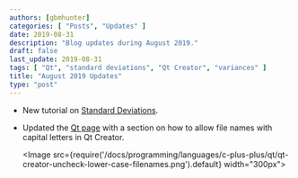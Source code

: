 ```yaml
---
authors: [gbmhunter]
categories: [ "Posts", "Updates" ]
date: 2019-08-31
description: "Blog updates during August 2019."
draft: false
last_update: 2019-08-31
tags: [ "Qt", "standard deviations", "Qt Creator", "variances" ]
title: "August 2019 Updates"
type: "post"
---
```


* New tutorial on [Standard Deviations](/mathematics/statistics/standard-deviation).

* Updated the [Qt page](/programming/languages/c-plus-plus/qt) with a section on how to allow file names with capital letters in Qt Creator.

    <Image src={require('/docs/programming/languages/c-plus-plus/qt/qt-creator-uncheck-lower-case-filenames.png').default} width="300px"></Image>